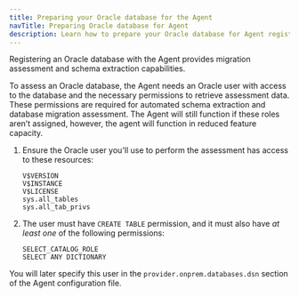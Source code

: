 ```yaml
---
title: Preparing your Oracle database for the Agent
navTitle: Preparing Oracle database for Agent
description: Learn how to prepare your Oracle database for Agent registration with the Hybrid Manager.
---
```


Registering an Oracle database with the Agent provides migration assessment and schema extraction capabilities.

To assess an Oracle database, the Agent needs an Oracle user with access to the database and the necessary permissions to retrieve assessment data. These permissions are required for automated schema extraction and database migration assessment. The Agent will still function if these roles aren’t assigned, however, the agent will function in reduced feature capacity.

1.  Ensure the Oracle user you'll use to perform the assessment has access to these resources:

    ```
    V$VERSION
    V$INSTANCE
    V$LICENSE
    sys.all_tables
    sys.all_tab_privs
    ```

1.  The user must have `CREATE TABLE` permission, and it must also have _at least one_ of the following permissions:

    ```
    SELECT_CATALOG_ROLE
    SELECT ANY DICTIONARY
    ```

You will later specify this user in the `provider.onprem.databases.dsn` section of the Agent configuration file.
